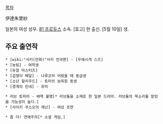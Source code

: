 [[목차]]

伊達朱里紗

일본의 여성 성우. [[81 프로듀스]] 소속. [효고] 현 출신. [5월 10일] 생.

== 주요 출연작 ==

 * [wiki:"사키(만화)"사키 전국편] - [우에시게 스즈]
 * [농림] - 여학생
 * [듀얼 마스터즈]
 * [겁쟁이 페달] - 나루코의 어렸을 때 동급생
 * [소년 할리우드] - 토미의 보육원 동생
 * [경계의 린네] - 유미

 * 러브 토피아 - 배역 불명[* 러브돌을 소재로 한 일본 드라마. 러브돌의 목소리를 맡았을 가능성이 높다.]
 * [사이키 쿠스오의 재난] - 여성 조연

 * 좀 더! 연애주의[* 소셜 게임.] 
  
